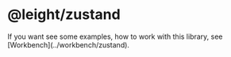 
# @leight/zustand

<Callout type="info" emoji="ℹ️">
    If you want see some examples, how to work with this library, see [Workbench](../workbench/zustand).
</Callout>
